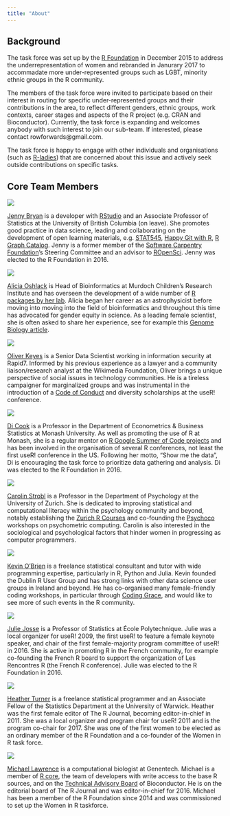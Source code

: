 ```yaml
---
title: "About"
---
```


## Background


The task force was set up by the [R Foundation](https://www.r-project.org/foundation/) in December 2015 to address the underrepresentation of women and rebranded in Janurary 2017 to accommadate more under-represented groups such as LGBT, minority ethnic groups in the R community.

The members of the task force were invited to participate based on their interest in routing for specific under-represented groups and their contributions in the area, to reflect different genders, ethnic groups, work contexts, career stages and aspects of the R project (e.g. CRAN and Bioconductor). Currently, the task force is expanding and welcomes anybody with such interest to join our sub-team. If interested, please contact rowforwards@gmail.com. 

The task force is happy to engage with other individuals and organisations (such as [R-ladies](http://r-ladies.org)) that are concerned about this issue and actively seek outside contributions on specific tasks. 

## Core Team Members

<div class = "idblock">
<div class = "idcontainer"><img class = "idphoto" src="../images/jenny_bryan.jpg"></div>
[Jenny Bryan](https://www.stat.ubc.ca/~jenny/) is a developer with [RStudio](https://www.rstudio.com) and an Associate Professor of Statistics at the University of British Columbia (on leave). She promotes good practice in data science, leading and collaborating on the development of open learning materials, e.g. [STAT545](http://stat545.com), [Happy Git with R](http://happygitwithr.com), [R Graph Catalog](http://shinyapps.stat.ubc.ca/r-graph-catalog/).
Jenny is a former member of the [Software Carpentry Foundation](http://software-carpentry.org)'s Steering Committee and an advisor to [ROpenSci](http://ropensci.org/). Jenny was elected to the R Foundation in 2016.
</div>

<div class = "idblock">
<div class = "idcontainer"><img class = "idphoto" src="../images/alicia_oshlack.jpg"></div>
[Alicia Oshlack](https://www.mcri.edu.au/users/dr-alicia-oshlack) is Head of Bioinformatics at Murdoch Children's Research Institute and has overseen the development of a wide number of [R packages by her lab](http://oshlacklab.com/software/). Alicia began her career as an astrophysicist before moving into moving into the field of bioinformatics and throughout this time has advocated for gender equity in science. As a leading female scientist, she is often asked to share her experience, see for example this [Genome Biology article](https://www.ncbi.nlm.nih.gov/pmc/articles/PMC3439960/).
</div>

<div class = "idblock">
<div class = "idcontainer"><img class = "idphoto" src="../images/oliver_keyes.jpg"></div>
[Oliver Keyes](https://ironholds.org/index.html) is a Senior Data Scientist working in information security at Rapid7. Informed by his previous experience as a lawyer and a community liaison/research analyst at the Wikimedia Foundation, Oliver brings a unique perspective of social issues in technology communities. He is a tireless campaigner for marginalized groups and was instrumental in the introduction of a [Code of Conduct](https://www.r-project.org/behaviour.html) and diversity scholarships at the useR! conference.
</div>

<div class = "idblock">
<div class = "idcontainer"><img class = "idphoto" src="../images/di_cook.jpg"></div>
[Di Cook](http://dicook.github.io/) is a Professor in the Department of Econometrics & Business Statistics at Monash University. As well as promoting the use of R at Monash, she is a regular mentor on [R Google Summer of Code projects](https://github.com/rstats-gsoc) and has been involved in the organisation of several R conferences, not least the first useR! conference in the US. Following her motto, "Show me the data", Di is encouraging the task force to prioritize data gathering and analysis. Di was elected to the R Foundation in 2016.
</div>

<div class = "idblock">
<div class = "idcontainer"><img class = "idphoto" src="../images/carolin_strobl.jpg"></div>
[Carolin Strobl](http://www.psychologie.uzh.ch/en/fachrichtungen/methoden/team/carolinstrobl.html) is a Professor in the Department of Psychology at the University of Zurich. She is dedicated to improving statistical and computational literacy within the psychology community and beyond, notably establishing the [Zurich R Courses](http://www.zhrcourses.uzh.ch/en.html) and co-founding the [Psychoco](https://eeecon.uibk.ac.at/psychoco/courses.html) workshops on psychometric computing. Carolin is also interested in the sociological and psychological factors that hinder women in progressing as computer programmers.
</div>

<div class = "idblock">
<div class = "idcontainer"><img class = "idphoto" src="../images/kevin_obrien.jpg"></div>
[Kevin O'Brien](https://ie.linkedin.com/in/kobriendublin) is a freelance statistical consultant and tutor with wide programming expertise, particularly in R, Python and Julia. Kevin founded the Dublin R User Group and has strong links with other data science user groups in Ireland and beyond. He has co-organised many female-friendly coding workshops, in particular through [Coding Grace](https://www.codinggrace.com/), and would like to see more of such events in the R community.
</div>

<div class = "idblock">
<div class = "idcontainer"><img class = "idphoto" src="../images/julie_josse.jpg"></div>
[Julie Josse](http://juliejosse.com/) is a Professor of Statistics at École Polytechnique. Julie was a local organizer for useR! 2009, the first useR! to feature a female keynote speaker, and chair of the first female-majority program committee of useR! in 2016. She is active in promoting R in the French community, for example co-founding the French R board to support the organization of Les Rencontres R (the French R conference). Julie was elected to the R Foundation in 2016.


</div>

<div class = "idblock">
<div class = "idcontainer"><img class = "idphoto" src="../images/heather_turner.jpg"></div>
[Heather Turner](http://heatherturner.net/) is a freelance statistical programmer and an Associate Fellow of the Statistics Department at the University of Warwick. Heather was the first female editor of The R Journal, becoming editor-in-chief in 2011. She was a local organizer and program chair for useR! 2011 and is the program co-chair for 2017. She was one of the first women to be elected as an ordinary member of the R Foundation and a co-founder of the Women in R task force.
</div>

<div class = "idblock">
<div class = "idcontainer"><img class = "idphoto" src="../images/michael_lawrence.jpg"></div>
[Michael Lawrence](https://www.linkedin.com/in/michael-lawrence-74a9b482) is a computational biologist at Genentech. Michael is a member of [R core](https://www.r-project.org/contributors.html), the team of developers with write access to the base R sources, and on the [Technical Advisory Board](https://www.bioconductor.org/about/advisory-board/) of Bioconductor. He is on the editorial board of The R Journal and was editor-in-chief for 2016. Michael has been a member of the R Foundation since 2014 and was commissioned to set up the Women in R taskforce.
</div>


